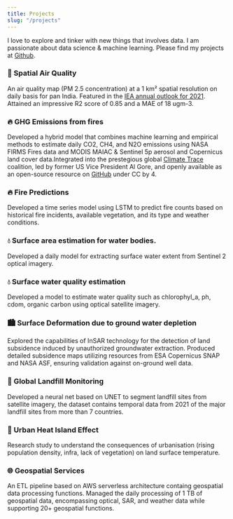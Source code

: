 ```yaml
---
title: Projects
slug: "/projects"
---
```



I love to explore and tinker with new things that involves data. I am passionate about data science & machine learning. Please find my projects at [Github](https://github.com/saheelBreezo).

### 🍃  Spatial Air Quality

An air quality map (PM 2.5 concentration) at a 1 km² spatial resolution on daily basis for pan India. Featured in the [IEA
annual outlook for 2021](https://www.iea.org/reports/india-energy-outlook-2021). Attained an impressive R2 score of 0.85 and a MAE of 18 ugm-3.

### 🔥 GHG Emissions from fires

Developed a hybrid model that combines machine learning and empirical methods to estimate daily CO2, CH4, and N2O emissions using NASA FIRMS Fires data and MODIS MAIAC & Sentinel 5p aerosol and Copernicus land cover data.Integrated into the prestegious global [Climate Trace](https://climatetrace.org/) coalition, led by former US Vice President Al Gore, and openly available
as an open-source resource on [GitHub](https://github.com/Blueskyanalytics/ghg-emissions/) under CC by 4.

### 🔥 Fire Predictions


Developed a time series model using LSTM to predict fire counts based on historical fire incidents, available vegetation, and its type and weather conditions.

### 💧 Surface area estimation for water bodies. 

Developed a daily model for extracting surface water extent from Sentinel 2 optical imagery.

### 💧 Surface water quality estimation 

Developed a model to estimate water quality such as chlorophyl_a, ph, cdom, organic carbon using optical satellite imagery.

### 🏙 Surface Deformation due to ground water depletion

Explored the capabilities of InSAR technology for the detection of land subsidence induced by unauthorized groundwater
extraction. Produced detailed subsidence maps utilizing resources from ESA Copernicus SNAP and NASA ASF, ensuring
validation against on-ground well data.

### 🍂 Global Landfill Monitoring

Developed a neural net based on UNET to segment landfill sites from satellite imagery, the dataset contains temporal data from 2021 of the major landfill sites from more than 7 countries.

### 🌇 Urban Heat Island Effect

Research study to understand the consequences of urbanisation (rising population density, infra, lack of vegetation) on land surface temperature.

### 🌐 Geospatial Services

An ETL pipeline based on AWS serverless architecture containg geospatial data processing functions. Managed the daily processing of 1 TB of geospatial data, encompassing optical, SAR, and weather data while supporting
20+ geospatial functions.